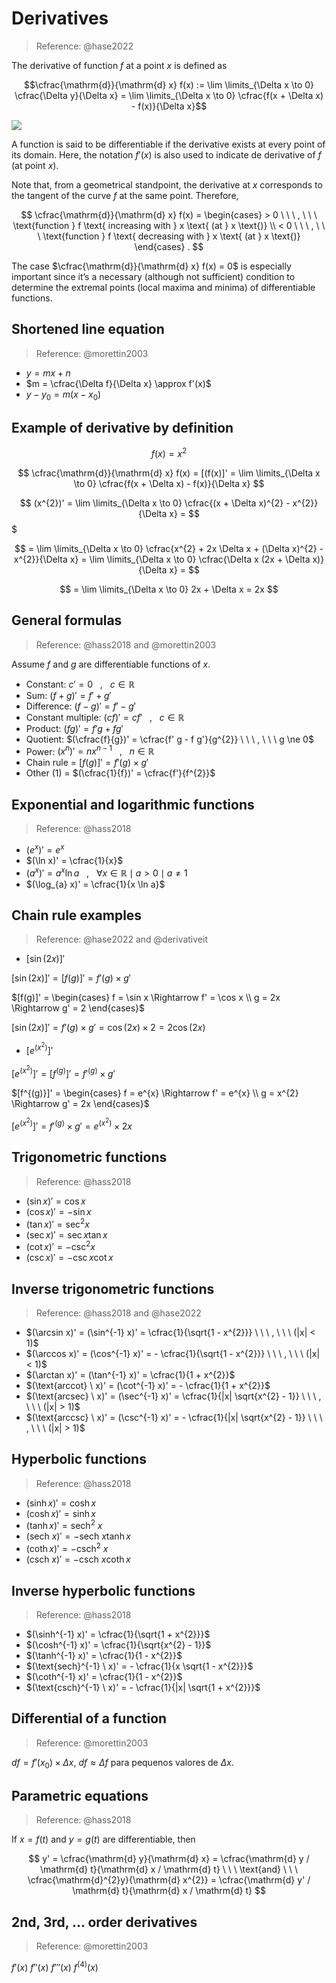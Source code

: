 # Derivatives

> Reference: @hase2022

The derivative of function $f$ at a point $x$ is defined as

$$\cfrac{\mathrm{d}}{\mathrm{d} x} f(x) := \lim \limits_{\Delta x \to 0} \cfrac{\Delta y}{\Delta x} = \lim \limits_{\Delta x \to 0} \cfrac{f(x + \Delta x) - f(x)}{\Delta x}$$

![](../images/hase_lecture_2_figure_2.png)

A function is said to be differentiable if the derivative exists at every point of its domain. Here, the notation $f'(x)$ is also used to indicate de derivative of $f$ (at point $x$).

Note that, from a geometrical standpoint, the derivative at $x$ corresponds to the tangent of the curve $f$ at the same point. Therefore,

$$
\cfrac{\mathrm{d}}{\mathrm{d} x} f(x) = 
\begin{cases} 
    > 0 \ \ \ , \ \ \ \text{function } f \text{ increasing with } x \text{ (at } x \text{)}
\\
    < 0 \ \ \ , \ \ \ \text{function } f \text{ decreasing with } x \text{ (at } x \text{)}
\end{cases}
.
$$

The case $\cfrac{\mathrm{d}}{\mathrm{d} x} f(x) = 0$ is especially important since it's a necessary (although not sufficient) condition to determine the extremal points (local maxima and minima) of differentiable functions.

## Shortened line equation

> Reference: @morettin2003

* $y = mx + n$
* $m = \cfrac{\Delta f}{\Delta x} \approx f'(x)$
* $y - y_{0} = m(x - x_{0})$

## Example of derivative by definition

$$
f(x) = x^{2}
$$

$$
\cfrac{\mathrm{d}}{\mathrm{d} x} f(x) = [(f(x)]' = \lim \limits_{\Delta x \to 0} \cfrac{f(x + \Delta x) - f(x)}{\Delta x}
$$

$$
(x^{2})' = \lim \limits_{\Delta x \to 0} \cfrac{(x + \Delta x)^{2} - x^{2}}{\Delta x} =
$$$

$$
= \lim \limits_{\Delta x \to 0} \cfrac{x^{2} + 2x \Delta x + (\Delta x)^{2} - x^{2}}{\Delta x} =
\lim \limits_{\Delta x \to 0} \cfrac{\Delta x (2x + \Delta x)}{\Delta x} =
$$

$$
= \lim \limits_{\Delta x \to 0} 2x + \Delta x = 2x
$$

## General formulas

> Reference: @hass2018 and @morettin2003

Assume $f$ and $g$ are differentiable functions of $x$.

* Constant: $c' = 0 \ \ \ , \ \ \ c \in \mathbb{R}$
* Sum: $(f + g)' = f' + g'$
* Difference: $(f - g)' = f' - g'$
* Constant multiple: $(c f)' = c f' \ \ \ , \ \ \ c \in \mathbb{R}$
* Product: $(fg)' = f' g + f g'$
* Quotient: $(\cfrac{f}{g})' = \cfrac{f' g - f g'}{g^{2}} \ \ \ , \ \ \ g \ne 0$
* Power: $(x^{n})' = nx^{n - 1} \ \ \ , \ \ \ n \in \mathbb{R}$
* Chain rule = $[f(g)]' = f'(g) \times g'$
* Other (1) = $(\cfrac{1}{f})' = \cfrac{f'}{f^{2}}$

## Exponential and logarithmic functions

> Reference: @hass2018

* $(e^{x})' = e^{x}$
* $(\ln x)' = \cfrac{1}{x}$
* $(a^{x})' = a^{x} \ln a \ \ \ , \ \ \ \forall x \in \mathbb{R} \mid a > 0 \mid a \neq 1$
* $(\log_{a} x)' = \cfrac{1}{x \ln a}$

## Chain rule examples

> Reference: @hase2022 and @derivativeit

* $[\sin(2x)]'$

$[\sin(2x)]' = [f(g)]' = f'(g) \times g'$

$[f(g)]' = \begin{cases} f = \sin x \Rightarrow f' = \cos x \\ g = 2x \Rightarrow g' = 2 \end{cases}$

$[\sin(2x)]' = f'(g) \times g' = \cos (2x) \times 2 = 2 \cos(2x)$

* $[e^{(x^{2})}]'$

$[e^{(x^{2})}]' = [f^{(g)}]' = f'^{(g)} \times g'$

$[f^{(g)}]' = \begin{cases} f = e^{x} \Rightarrow f' = e^{x} \\ g = x^{2} \Rightarrow g' = 2x \end{cases}$

$[e^{(x^{2})}]' = f'^{(g)} \times g' = e^{(x^{2})} \times 2x$

## Trigonometric functions

> Reference: @hass2018

* $(\sin x)' = \cos x$
* $(\cos x)' = - \sin x$
* $(\tan x)' = \sec^{2} x$
* $(\sec x)' = \sec x  \tan x$
* $(\cot x)' = - \csc^{2} x$
* $(\csc x)' = - \csc x \cot x$

## Inverse trigonometric functions

> Reference: @hass2018 and @hase2022

* $(\arcsin x)' = (\sin^{-1} x)' = \cfrac{1}{\sqrt{1 - x^{2}}} \ \ \ , \ \ \ (|x| < 1)$
* $(\arccos x)' = (\cos^{-1} x)' = - \cfrac{1}{\sqrt{1 - x^{2}}} \ \ \ , \ \ \ (|x| < 1)$
* $(\arctan x)' = (\tan^{-1} x)' = \cfrac{1}{1 + x^{2}}$
* $(\text{arccot} \ x)' = (\cot^{-1} x)' = - \cfrac{1}{1 + x^{2}}$
* $(\text{arcsec} \ x)' = (\sec^{-1} x)' = \cfrac{1}{|x| \sqrt{x^{2} - 1}} \ \ \ , \ \ \ (|x| > 1)$
* $(\text{arccsc} \ x)' = (\csc^{-1} x)' = - \cfrac{1}{|x| \sqrt{x^{2} - 1}} \ \ \ , \ \ \ (|x| > 1)$

## Hyperbolic functions

> Reference: @hass2018

* $(\sinh x)' = \cosh x$
* $(\cosh x)' = \sinh x$
* $(\tanh x)' = \text{sech}^{2} \ x$
* $(\text{sech} \ x)' = - \text{sech} \ x \tanh x$
* $(\coth x)' = - \text{csch}^{2} \ x$
* $(\text{csch} \ x)' = - \text{csch} \ x \coth x$

## Inverse hyperbolic functions

> Reference: @hass2018

* $(\sinh^{-1} x)' = \cfrac{1}{\sqrt{1 + x^{2}}}$
* $(\cosh^{-1} x)' = \cfrac{1}{\sqrt{x^{2} - 1}}$
* $(\tanh^{-1} x)' = \cfrac{1}{1 - x^{2}}$
* $(\text{sech}^{-1} \ x)' = - \cfrac{1}{x \sqrt{1 - x^{2}}}$
* $(\coth^{-1} x)' = \cfrac{1}{1 - x^{2}}$
* $(\text{csch}^{-1} \ x)' = - \cfrac{1}{|x| \sqrt{1 + x^{2}}}$

## Differential of a function

> Reference: @morettin2003

$df = f'(x_{0}) \times \Delta x$, $df \approx \Delta f$ para pequenos valores de $\Delta x$.

## Parametric equations

> Reference: @hass2018

If $x = f(t)$ and $y = g(t)$ are differentiable, then

$$
y' = \cfrac{\mathrm{d} y}{\mathrm{d} x} = \cfrac{\mathrm{d} y / \mathrm{d} t}{\mathrm{d} x / \mathrm{d} t}
\ \ \ \text{and} \ \ \
\cfrac{\mathrm{d}^{2}y}{\mathrm{d} x^{2}} = \cfrac{\mathrm{d} y' / \mathrm{d} t}{\mathrm{d} x / \mathrm{d} t}
$$

## 2nd, 3rd, ... order derivatives

> Reference: @morettin2003

$f'(x) \ f''(x) \ f'''(x) \ f^{(4)}(x)$
